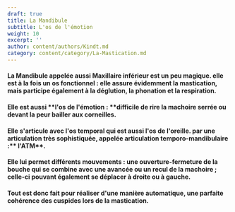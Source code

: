 ```yaml
---
draft: true
title: La Mandibule
subtitle: L'os de l'émotion
weight: 10
excerpt: ''
author: content/authors/Kindt.md
category: content/category/La-Mastication.md
---
```


#### La Mandibule appelée aussi Maxillaire inférieur est un peu magique. elle est à la fois **un** **os** **fonctionnel** : elle assure évidemment la mastication, mais participe également à la déglution, la phonation et la respiration.

<Space height={10} />

#### Elle est aussi **l'os de l'émotion : **difficile de rire la machoire serrée ou devant la peur bailler aux corneilles. 

<Space height={20} />

#### Elle s'articule avec  l'os temporal  qui est aussi l'os de l'oreille. par une articulation très sophistiquée, appelée articulation temporo-mandibulaire :** l'ATM**.

#### Elle lui permet différents mouvements : une ouverture-fermeture de la bouche qui se combine avec une avancée ou un recul de la machoire ; celle-ci pouvant également se déplacer à droite ou à gauche.

<Space height={20} />

#### Tout est donc fait pour réaliser d'une manière automatique, une parfaite cohérence des cuspides lors de la mastication.
